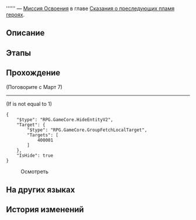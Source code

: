 {{Дополнить|Диалоги.}}
{{Миссия Инфобокс
|id              = 1040117
|Название        = 
|Изображение     = Миссия Освоения .png
|Тип             = Миссия Освоения
|События         = 
|Глава           = Сказания о преследующих пламя героях
|Условия         = Завершена [[Миссия Освоения]] ''[[О серебряная колесница, мчись на тёмные земли]]''
|Персонажи       = Март 7; Первопроходец
|СтартЛокация    = [[Звёздный экспресс]] — [[Спальный вагон]]
|Локации         = Спальный вагон
|Предыдущая      = О серебряная колесница, мчись на тёмные земли
|Следующая       = 
|Награды         = 
}}
'''''' — [[Миссия Освоения]] в главе [[Сказания о преследующих пламя героях]].

==Описание==
{{Описание|<!--официальное описание из Перекрёстка судеб-->}}

==Этапы==


==Прохождение==
{{Дополнить}}


;(Поговорите с Март 7)
----
<!--Unknown TalkSentence: 140112301-->
<!--Unknown TalkSentence: 140112302-->
<!--Unknown TalkSentence: 140112303-->
;(If {{F|undefined}} is not equal to 1)
<pre>{
	"$type": "RPG.GameCore.HideEntityV2",
	"Target": {
		"$type": "RPG.GameCore.GroupFetchLocalTarget",
		"Targets": [
			400001
		]
	},
	"IsHide": true
}</pre>

:{{Диалог|Изучение}} Осмотреть


{{Диалог Конец}}

==На других языках==
{{На других языках
|en   = 
|zhs  = 
|zht  = 
|ja   = 
|ko   = 
|es   = 
|fr   = 
|ru   = 
|th   = 
|vi   = 
|de   = 
|id   = 
|pt   = 
}}

==История изменений==
{{История изменений|3.0}}
